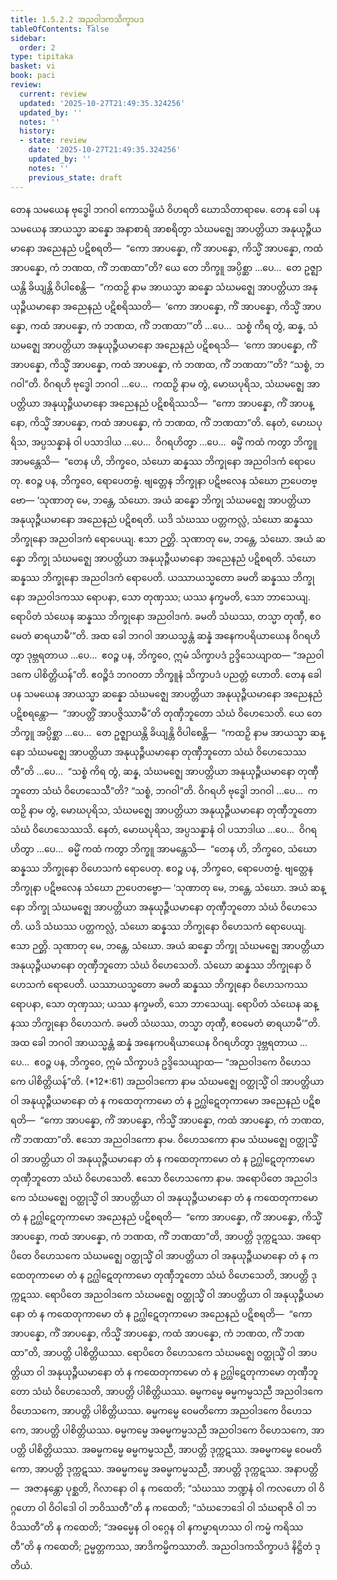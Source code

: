```yaml
---
title: 1.5.2.2 အညဝါဒကသိက္ခာပဒ
tableOfContents: false
sidebar:
  order: 2
type: tipitaka
basket: vi
book: paci
review:
  current: review
  updated: '2025-10-27T21:49:35.324256'
  updated_by: ''
  notes: ''
  history:
  - state: review
    date: '2025-10-27T21:49:35.324256'
    updated_by: ''
    notes: ''
    previous_state: draft
---
```



<ReviewStatus review={frontmatter.review} showDetails={true} />

<HypothesisAnnotation frontmatter={frontmatter} />

<DynamicBreadcrumb />

<Division number="94" book="paci" e="ch" v="2" p="53">

<Paragraph number="350" book="paci">
တေန သမယေန ဗုဒ္ဓေါ ဘဂဝါ ကောသမ္ဗိယံ ဝိဟရတိ ဃောသိတာရာမေ. တေန ခေါ ပန သမယေန အာယသ္မာ ဆန္နော အနာစာရံ အာစရိတွာ သံဃမဇ္ဈေ အာပတ္တိယာ အနုယုဉ္ဇီယမာနော အညေနညံ ပဋိစရတိ—  “ကော အာပန္နော, ကိံ အာပန္နော, ကိသ္မိံ အာပန္နော, ကထံ အာပန္နော, ကံ ဘဏထ, ကိံ ဘဏထာ”တိ?
</Paragraph>

<Paragraph number="351" book="paci">
ယေ တေ ဘိက္ခူ အပ္ပိစ္ဆာ …ပေ…  တေ ဥဇ္ဈာယန္တိ ခိယျန္တိ ဝိပါစေန္တိ—  “ကထဉှိ နာမ အာယသ္မာ ဆန္နော သံဃမဇ္ဈေ အာပတ္တိယာ အနုယုဉ္ဇီယမာနော အညေနညံ ပဋိစရိဿတိ—  ‘ကော အာပန္နော, ကိံ အာပန္နော, ကိသ္မိံ အာပန္နော, ကထံ အာပန္နော, ကံ ဘဏထ, ကိံ ဘဏထာ’”တိ …ပေ…  သစ္စံ ကိရ တွံ, ဆန္န, သံဃမဇ္ဈေ အာပတ္တိယာ အနုယုဉ္ဇီယမာနော အညေနညံ ပဋိစရသိ—  ‘ကော အာပန္နော, ကိံ အာပန္နော, ကိသ္မိံ အာပန္နော, ကထံ အာပန္နော, ကံ ဘဏထ, ကိံ ဘဏထာ’”တိ? “သစ္စံ, ဘဂဝါ”တိ. ဝိဂရဟိ ဗုဒ္ဓေါ ဘဂဝါ …ပေ…  ကထဉှိ နာမ တွံ, မောဃပုရိသ, သံဃမဇ္ဈေ အာပတ္တိယာ အနုယုဉ္ဇီယမာနော အညေနညံ ပဋိစရိဿသိ—  “ကော အာပန္နော, ကိံ အာပန္နော, ကိသ္မိံ အာပန္နော, ကထံ အာပန္နော, ကံ ဘဏထ, ကိံ ဘဏထာ”တိ. နေတံ, မောဃပုရိသ, အပ္ပသန္နာနံ ဝါ ပသာဒါယ …ပေ…  ဝိဂရဟိတွာ …ပေ…  ဓမ္မိံ ကထံ ကတွာ ဘိက္ခူ အာမန္တေသိ—  “တေန ဟိ, ဘိက္ခဝေ, သံဃော ဆန္နဿ ဘိက္ခုနော အညဝါဒကံ ရောပေတု. ဧဝဉ္စ ပန, ဘိက္ခဝေ, ရောပေတဗ္ဗံ. ဗျတ္တေန ဘိက္ခုနာ ပဋိဗလေန သံဃော ဉာပေတဗ္ဗော—
</Paragraph>

</Division>
<Division number="95" book="paci" e="ch" v="2" p="53">

<Paragraph number="352" book="paci">
‘သုဏာတု မေ, ဘန္တေ, သံဃော. အယံ ဆန္နော ဘိက္ခု သံဃမဇ္ဈေ အာပတ္တိယာ အနုယုဉ္ဇီယမာနော အညေနညံ ပဋိစရတိ. ယဒိ သံဃဿ ပတ္တကလ္လံ, သံဃော ဆန္နဿ ဘိက္ခုနော အညဝါဒကံ ရောပေယျ. ဧသာ ဉတ္တိ.
</Paragraph>

<Paragraph number="353" book="paci">
သုဏာတု မေ, ဘန္တေ, သံဃော. အယံ ဆန္နော ဘိက္ခု သံဃမဇ္ဈေ အာပတ္တိယာ အနုယုဉ္ဇီယမာနော အညေနညံ ပဋိစရတိ. သံဃော ဆန္နဿ ဘိက္ခုနော အညဝါဒကံ ရောပေတိ. ယဿာယသ္မတော ခမတိ ဆန္နဿ ဘိက္ခုနော အညဝါဒကဿ ရောပနာ, သော တုဏှဿ; ယဿ နက္ခမတိ, သော ဘာသေယျ.
</Paragraph>

<Paragraph number="354" book="paci">
ရောပိတံ သံဃေန ဆန္နဿ ဘိက္ခုနော အညဝါဒကံ. ခမတိ သံဃဿ, တသ္မာ တုဏှီ, ဧဝမေတံ ဓာရယာမီ’”တိ.
</Paragraph>

<Paragraph number="355" book="paci">
အထ ခေါ ဘဂဝါ အာယသ္မန္တံ ဆန္နံ အနေကပရိယာယေန ဝိဂရဟိတွာ ဒုဗ္ဘရတာယ …ပေ…  ဧဝဉ္စ ပန, ဘိက္ခဝေ, ဣမံ သိက္ခာပဒံ ဥဒ္ဒိသေယျာထ—
</Paragraph>

<Paragraph number="356" book="paci">
<Emphasis>“အညဝါဒကေ ပါစိတ္တိယန်”</Emphasis>တိ.
</Paragraph>

<Paragraph number="357" book="paci">
ဧဝဉ္စိဒံ ဘဂဝတာ ဘိက္ခူနံ သိက္ခာပဒံ ပညတ္တံ ဟောတိ.
</Paragraph>

</Division>
<Division number="96" book="paci" e="ch" v="2" p="54">

<Paragraph number="358" book="paci">
တေန ခေါ ပန သမယေန အာယသ္မာ ဆန္နော သံဃမဇ္ဈေ အာပတ္တိယာ အနုယုဉ္ဇီယမာနော အညေနညံ ပဋိစရန္တော—  “အာပတ္တိံ အာပဇ္ဇိဿာမီ”တိ တုဏှီဘူတော သံဃံ ဝိဟေသေတိ. ယေ တေ ဘိက္ခူ အပ္ပိစ္ဆာ …ပေ…  တေ ဥဇ္ဈာယန္တိ ခိယျန္တိ ဝိပါစေန္တိ—  “ကထဉှိ နာမ အာယသ္မာ ဆန္နော သံဃမဇ္ဈေ အာပတ္တိယာ အနုယုဉ္ဇီယမာနော တုဏှီဘူတော သံဃံ ဝိဟေသေဿတီ”တိ …ပေ…  “သစ္စံ ကိရ တွံ, ဆန္န, သံဃမဇ္ဈေ အာပတ္တိယာ အနုယုဉ္ဇီယမာနော တုဏှီဘူတော သံဃံ ဝိဟေသေသီ”တိ? “သစ္စံ, ဘဂဝါ”တိ. ဝိဂရဟိ ဗုဒ္ဓေါ ဘဂဝါ …ပေ…  ကထဉှိ နာမ တွံ, မောဃပုရိသ, သံဃမဇ္ဈေ အာပတ္တိယာ အနုယုဉ္ဇီယမာနော တုဏှီဘူတော သံဃံ ဝိဟေသေဿသိ. နေတံ, မောဃပုရိသ, အပ္ပသန္နာနံ ဝါ ပသာဒါယ …ပေ…  ဝိဂရဟိတွာ …ပေ…  ဓမ္မိံ ကထံ ကတွာ ဘိက္ခူ အာမန္တေသိ—  “တေန ဟိ, ဘိက္ခဝေ, သံဃော ဆန္နဿ ဘိက္ခုနော ဝိဟေသကံ ရောပေတု. ဧဝဉ္စ ပန, ဘိက္ခဝေ, ရောပေတဗ္ဗံ. ဗျတ္တေန ဘိက္ခုနာ ပဋိဗလေန သံဃော ဉာပေတဗ္ဗော—
</Paragraph>

</Division>
<Division number="97" book="paci" e="ch" v="2" p="54">

<Paragraph number="359" book="paci">
‘သုဏာတု မေ, ဘန္တေ, သံဃော. အယံ ဆန္နော ဘိက္ခု သံဃမဇ္ဈေ အာပတ္တိယာ အနုယုဉ္ဇီယမာနော တုဏှီဘူတော သံဃံ ဝိဟေသေတိ. ယဒိ သံဃဿ ပတ္တကလ္လံ, သံဃော ဆန္နဿ ဘိက္ခုနော ဝိဟေသကံ ရောပေယျ. ဧသာ ဉတ္တိ.
</Paragraph>

<Paragraph number="360" book="paci">
သုဏာတု မေ, ဘန္တေ, သံဃော. အယံ ဆန္နော ဘိက္ခု သံဃမဇ္ဈေ အာပတ္တိယာ အနုယုဉ္ဇီယမာနော တုဏှီဘူတော သံဃံ ဝိဟေသေတိ. သံဃော ဆန္နဿ ဘိက္ခုနော ဝိဟေသကံ ရောပေတိ. ယဿာယသ္မတော ခမတိ ဆန္နဿ ဘိက္ခုနော ဝိဟေသကဿ ရောပနာ, သော တုဏှဿ; ယဿ နက္ခမတိ, သော ဘာသေယျ.
</Paragraph>

<Paragraph number="361" book="paci">
ရောပိတံ သံဃေန ဆန္နဿ ဘိက္ခုနော ဝိဟေသကံ. ခမတိ သံဃဿ, တသ္မာ တုဏှီ, ဧဝမေတံ ဓာရယာမီ’”တိ.
</Paragraph>

<Paragraph number="362" book="paci">
အထ ခေါ ဘဂဝါ အာယသ္မန္တံ ဆန္နံ အနေကပရိယာယေန ဝိဂရဟိတွာ ဒုဗ္ဘရတာယ …ပေ…  ဧဝဉ္စ ပန, ဘိက္ခဝေ, ဣမံ သိက္ခာပဒံ ဥဒ္ဒိသေယျာထ—
</Paragraph>

</Division>
<Division number="98" book="paci" e="ch" v="2" p="55">

<Paragraph number="363" book="paci">
<Emphasis>“အညဝါဒကေ ဝိဟေသကေ ပါစိတ္တိယန်”</Emphasis>တိ. (*12*:<Emphasis>61</Emphasis>)
</Paragraph>

</Division>
<Division number="99" book="paci" e="ch" v="2" p="55">

<Paragraph number="364" book="paci">
<Emphasis>အညဝါဒကော</Emphasis> နာမ သံဃမဇ္ဈေ ဝတ္ထုသ္မိံ ဝါ အာပတ္တိယာ ဝါ အနုယုဉ္ဇီယမာနော တံ န ကထေတုကာမော တံ န ဥဂ္ဃါဋေတုကာမော အညေနညံ ပဋိစရတိ—  “ကော အာပန္နော, ကိံ အာပန္နော, ကိသ္မိံ အာပန္နော, ကထံ အာပန္နော, ကံ ဘဏထ, ကိံ ဘဏထာ”တိ. ဧသော အညဝါဒကော နာမ.
</Paragraph>

<Paragraph number="365" book="paci">
<Emphasis>ဝိဟေသကော</Emphasis> နာမ သံဃမဇ္ဈေ ဝတ္ထုသ္မိံ ဝါ အာပတ္တိယာ ဝါ အနုယုဉ္ဇီယမာနော တံ န ကထေတုကာမော တံ န ဥဂ္ဃါဋေတုကာမော တုဏှီဘူတော သံဃံ ဝိဟေသေတိ. ဧသော ဝိဟေသကော နာမ.
</Paragraph>

</Division>
<Division number="100" book="paci" e="ch" v="2" p="55">

<Paragraph number="366" book="paci">
အရောပိတေ အညဝါဒကေ သံဃမဇ္ဈေ ဝတ္ထုသ္မိံ ဝါ အာပတ္တိယာ ဝါ အနုယုဉ္ဇီယမာနော တံ န ကထေတုကာမော တံ န ဥဂ္ဃါဋေတုကာမော အညေနညံ ပဋိစရတိ—  “ကော အာပန္နော, ကိံ အာပန္နော, ကိသ္မိံ အာပန္နော, ကထံ အာပန္နော, ကံ ဘဏထ, ကိံ ဘဏထာ”တိ, အာပတ္တိ ဒုက္ကဋဿ. အရောပိတေ ဝိဟေသကေ သံဃမဇ္ဈေ ဝတ္ထုသ္မိံ ဝါ အာပတ္တိယာ ဝါ အနုယုဉ္ဇီယမာနော တံ န ကထေတုကာမော တံ န ဥဂ္ဃါဋေတုကာမော တုဏှီဘူတော သံဃံ ဝိဟေသေတိ, အာပတ္တိ ဒုက္ကဋဿ. ရောပိတေ အညဝါဒကေ သံဃမဇ္ဈေ ဝတ္ထုသ္မိံ ဝါ အာပတ္တိယာ ဝါ အနုယုဉ္ဇီယမာနော တံ န ကထေတုကာမော တံ န ဥဂ္ဃါဋေတုကာမော အညေနညံ ပဋိစရတိ—  “ကော အာပန္နော, ကိံ အာပန္နော, ကိသ္မိံ အာပန္နော, ကထံ အာပန္နော, ကံ ဘဏထ, ကိံ ဘဏထာ”တိ, အာပတ္တိ ပါစိတ္တိယဿ. ရောပိတေ ဝိဟေသကေ သံဃမဇ္ဈေ ဝတ္ထုသ္မိံ ဝါ အာပတ္တိယာ ဝါ အနုယုဉ္ဇီယမာနော တံ န ကထေတုကာမော တံ န ဥဂ္ဃါဋေတုကာမော တုဏှီဘူတော သံဃံ ဝိဟေသေတိ, အာပတ္တိ ပါစိတ္တိယဿ.
</Paragraph>

</Division>
<Division number="101" book="paci" e="ch" v="2" p="55">

<Paragraph number="367" book="paci">
ဓမ္မကမ္မေ ဓမ္မကမ္မသညီ အညဝါဒကေ ဝိဟေသကေ, အာပတ္တိ ပါစိတ္တိယဿ. ဓမ္မကမ္မေ ဝေမတိကော အညဝါဒကေ ဝိဟေသကေ, အာပတ္တိ ပါစိတ္တိယဿ. ဓမ္မကမ္မေ အဓမ္မကမ္မသညီ အညဝါဒကေ ဝိဟေသကေ, အာပတ္တိ ပါစိတ္တိယဿ. အဓမ္မကမ္မေ ဓမ္မကမ္မသညီ, အာပတ္တိ ဒုက္ကဋဿ. အဓမ္မကမ္မေ ဝေမတိကော, အာပတ္တိ ဒုက္ကဋဿ. အဓမ္မကမ္မေ အဓမ္မကမ္မသညီ, အာပတ္တိ ဒုက္ကဋဿ.
</Paragraph>

</Division>
<Division number="102" book="paci" e="ch" v="2" p="56">

<Paragraph number="368" book="paci">
အနာပတ္တိ—  အဇာနန္တော ပုစ္ဆတိ, ဂိလာနော ဝါ န ကထေတိ; “သံဃဿ ဘဏ္ဍနံ ဝါ ကလဟော ဝါ ဝိဂ္ဂဟော ဝါ ဝိဝါဒေါ ဝါ ဘဝိဿတီ”တိ န ကထေတိ; “သံဃဘေဒေါ ဝါ သံဃရာဇိ ဝါ ဘဝိဿတီ”တိ န ကထေတိ; “အဓမ္မေန ဝါ ဝဂ္ဂေန ဝါ နကမ္မာရဟဿ ဝါ ကမ္မံ ကရိဿတီ”တိ န ကထေတိ; ဥမ္မတ္တကဿ, အာဒိကမ္မိကဿာတိ.

</Paragraph>
</Division>

<Paragraph number="369" type="center" book="paci">
အညဝါဒကသိက္ခာပဒံ နိဋ္ဌိတံ ဒုတိယံ.
</Paragraph>